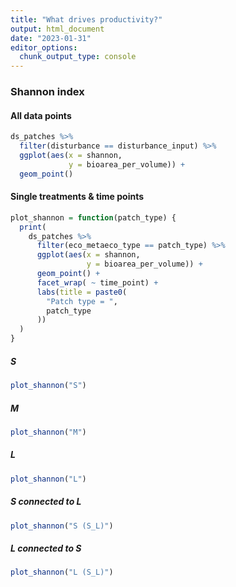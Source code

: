 ```yaml
---
title: "What drives productivity?"
output: html_document
date: "2023-01-31"
editor_options: 
  chunk_output_type: console
---
```

### Shannon index {.tabset .tabset-pills}

#### All data points

```r
ds_patches %>%
  filter(disturbance == disturbance_input) %>%
  ggplot(aes(x = shannon,
             y = bioarea_per_volume)) +
  geom_point()
```


#### Single treatments & time points {.tabset .tabset-pills}

```r
plot_shannon = function(patch_type) {
  print(
    ds_patches %>%
      filter(eco_metaeco_type == patch_type) %>%
      ggplot(aes(x = shannon,
                 y = bioarea_per_volume)) +
      geom_point() +
      facet_wrap( ~ time_point) +
      labs(title = paste0(
        "Patch type = ",
        patch_type
      ))
  )
}
```


##### S

```r
plot_shannon("S")
```

##### M

```r
plot_shannon("M")
```

##### L

```r
plot_shannon("L")
```

##### S connected to L

```r
plot_shannon("S (S_L)")
```

##### L connected to S

```r
plot_shannon("L (S_L)")
```